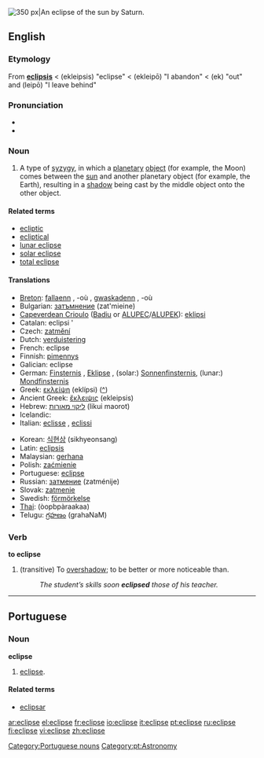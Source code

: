 [[Image:Saturn eclipse.jpg|thumb|right|350 px|An eclipse of the sun by Saturn.]]
{{see|éclipsé}}
==English==
{{wikipedia}}
===Etymology===
From {{L.}} '''[[eclipsis]]''' < {{AGr.}} '''{{polytonic|[[ἔκλειψις]]}}''' (ekleipsis) "eclipse" < '''{{polytonic|[[ἐκλείπω]]}}''' (ekleipō) "I abandon" < '''{{polytonic|[[ἐκ]]}}''' (ek) "out" and '''{{polytonic|[[λείπω]]}}''' (leipō) "I leave behind"

===Pronunciation===
*{{IPA|/ɛˈklɪps/ or /iˈklɪps/}}
*{{audio|en-us-eclipse.ogg|Audio (US)}}

===Noun===
{{en-noun}}

#A type of [[syzygy]], in which a [[planetary]] [[object]] (for example, the Moon) comes between the [[sun]] and another planetary object (for example, the Earth), resulting in a [[shadow]] being cast by the middle object onto the other object.

====Related terms====
*[[ecliptic]]
*[[ecliptical]]
*[[lunar eclipse]]
*[[solar eclipse]]
*[[total eclipse]]

====Translations====
{{trans-top|passage of a planetary object between others}}
*[[Breton]]: [[fallaenn]] {{f}}, -où {{p}}, [[gwaskadenn]] {{f}}, -où {{p}}
*Bulgarian: [[затъмнение]] (zat'mieine) {{n}}
*[[Capeverdean Crioulo]] ([[Badiu]] or [[ALUPEC]]/[[ALUPEK]]): [[eklipsi]]
*Catalan: eclipsi {{m}}'
*Czech: [[zatmění]] {{n}}
*Dutch: [[verduistering]] {{f}}
*French: eclipse {{f}}
*Finnish: [[pimennys]]
*Galician: eclipse {{m}}
*German: [[Finsternis]] {{f}}, [[Eklipse]] {{f}}, (solar:) [[Sonnenfinsternis]], (lunar:) [[Mondfinsternis]]
*Greek: [[εκλείψη]] (eklípsi) {{f}} ([[:el:εκλείψη|^]])
*Ancient Greek: [[ἔκλειψις]] (ekleipsis) {{f}} 
*Hebrew: [[ליקוי מאורות]] (likui maorot)
*Icelandic: {{trad|is|myrkvi}}
*Italian: [[eclisse]] {{f}}, [[eclissi]] {{f}}
{{trans-mid}}
*Korean: [[식현상]] (sikhyeonsang)
*Latin: [[eclipsis]] {{m}}
*Malaysian: [[gerhana]]
*Polish: [[zaćmienie]] {{n}}
*Portuguese: [[#Portuguese|eclipse]] {{m}}
*Russian: [[затмение]] (zatménije) {{n}}
*Slovak: [[zatmenie]] {{n}}
*Swedish: [[förmörkelse]]
*[[Thai]]: {{THchar|[[อุปราคา]]}} (òopbpàraakaa)
*Telugu: [[గ్రహణం]] (grahaNaM)
{{trans-bot}}

===Verb===
'''to eclipse'''
#(transitive) To [[overshadow]]; to be better or more noticeable than.
#:''The student’s skills soon '''eclipsed''' those of his teacher.''

----

==Portuguese==
===Noun===
'''eclipse''' {{m}}
# [[#English|eclipse]].

====Related terms====
{{top2}}
*[[eclipsar]]
{{mid2}}
{{bottom}}

[[Category:Portuguese nouns]]
[[Category:pt:Astronomy]]

[[ar:eclipse]]
[[el:eclipse]]
[[fr:eclipse]]
[[io:eclipse]]
[[it:eclipse]]
[[pt:eclipse]]
[[ru:eclipse]]
[[fi:eclipse]]
[[vi:eclipse]]
[[zh:eclipse]]